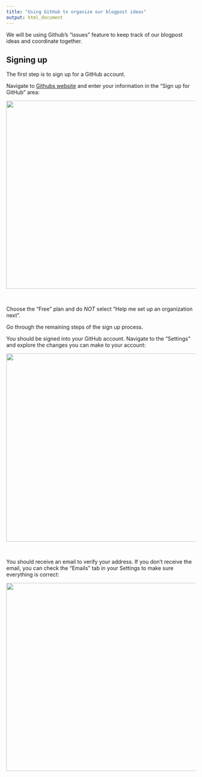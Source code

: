 ```yaml
---
title: "Using GitHub to organize our blogpost ideas"
output: html_document
---
```


We will be using Github's "issues" feature to keep track of our blogpost ideas and coordinate together. 

## Signing up
The first step is to sign up for a GitHub account.  

Navigate to [Githubs website](https://github.com) and enter your information in the "Sign up for GitHub" area:

<img src="images/step1.png" width="600" height="500">

<br>

Choose the "Free" plan and do *NOT* select "Help me set up an organization next".  

Go through the remaining steps of the sign up process.

You should be signed into your GitHub account. Navigate to the "Settings" and explore the changes you can make to your account:

<img src="images/settings.png" width="600" height="500">

<br>

You should receive an email to verify your address.  If you don't receive the email, you can check the "Emails" tab in your Settings to make sure everything is correct:

<img src="images/Settings_email.png" width="600" height="500">




